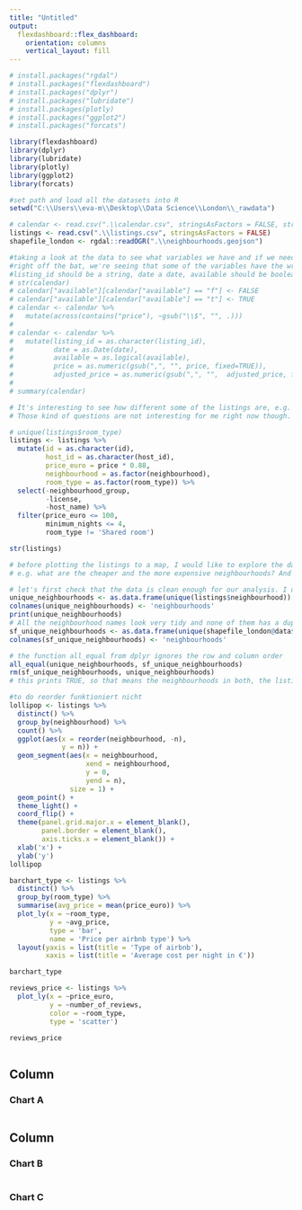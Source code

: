 ```yaml
---
title: "Untitled"
output: 
  flexdashboard::flex_dashboard:
    orientation: columns
    vertical_layout: fill
---
```


```r
# install.packages("rgdal")
# install.packages("flexdashboard")
# install.packages("dplyr")
# install.packages("lubridate")
# install.packages(plotly)
# install.packages("ggplot2")
# install.packages("forcats")

library(flexdashboard)
library(dplyr)
library(lubridate)
library(plotly)
library(ggplot2)
library(forcats)

#set path and load all the datasets into R
setwd("C:\\Users\\eva-m\\Desktop\\Data Science\\London\\_rawdata")

# calendar <- read.csv(".\\calendar.csv", stringsAsFactors = FALSE, strip.white = TRUE)
listings <- read.csv(".\\listings.csv", stringsAsFactors = FALSE)
shapefile_london <- rgdal::readOGR(".\\neighbourhoods.geojson") 

#taking a look at the data to see what variables we have and if we need to clean the data
#right off the bat, we're seeing that some of the variables have the wrong data type
#listing_id should be a string, date a date, available should be boolean, price & adjusted_price numeric,... 
# str(calendar)
# calendar["available"][calendar["available"] == "f"] <- FALSE
# calendar["available"][calendar["available"] == "t"] <- TRUE
# calendar <- calendar %>%
#   mutate(across(contains("price"), ~gsub("\\$", "", .)))
# 
# calendar <- calendar %>%
#   mutate(listing_id = as.character(listing_id),
#          date = as.Date(date),
#          available = as.logical(available),
#          price = as.numeric(gsub(",", "", price, fixed=TRUE)),
#          adjusted_price = as.numeric(gsub(",", "",  adjusted_price, fixed=TRUE)))
# 
# summary(calendar)

# It's interesting to see how different some of the listings are, e.g. that there actually seems to be a listing which can only be booked for a minimum of 1125 nights. Maybe those are apartments of people who are studying abroad for a few semester but don't want to give up their apartments in London or maybe it's just people which bought an apartment to rent out but don't want to commit to permanent renter.
# Those kind of questions are not interesting for me right now though. As mentioned, I want to visit London this year and we are staying for 4 nights only. We also have a budget we'd love to stick to. So I'll filter for all the listings that apply. 

# unique(listings$room_type)
listings <- listings %>%
  mutate(id = as.character(id),
         host_id = as.character(host_id),
         price_euro = price * 0.88,
         neighbourhood = as.factor(neighbourhood),
         room_type = as.factor(room_type)) %>%
  select(-neighbourhood_group, 
         -license,
         -host_name) %>%
  filter(price_euro <= 100,
         minimum_nights <= 4,
         room_type != 'Shared room')

str(listings)

# before plotting the listings to a map, I would like to explore the data a little bit further with some other charts
# e.g. what are the cheaper and the more expensive neighbourhoods? And are apartments more expensive than private rooms? Are there more listings in certain parts of London? Keep in mind that I filtered the really expensive airbnbs out because they aren't in our budget. 

# let's first check that the data is clean enough for our analysis. I don't think we'll find too many mistakes because e.g. the neighbourhoods is probably a dropdown menu in airbnb and gets corrected by them. I don't think we'll find neighbourhoods with spelling mistakes.
unique_neighbourhoods <- as.data.frame(unique(listings$neighbourhood))
colnames(unique_neighbourhoods) <- 'neighbourhoods'
print(unique_neighbourhoods)
# All the neighbourhood names look very tidy and none of them has a duplicate, so it should be fine! While we're at it, let's quickly check if the names in our shapefile for London have the same names
sf_unique_neighbourhoods <- as.data.frame(unique(shapefile_london@data$neighbourhood))
colnames(sf_unique_neighbourhoods) <- 'neighbourhoods'

# the function all_equal from dplyr ignores the row and column order
all_equal(unique_neighbourhoods, sf_unique_neighbourhoods)
rm(sf_unique_neighbourhoods, unique_neighbourhoods)
# this prints TRUE, so that means the neighbourhoods in both, the listings and the shapefile are exactly the same. 

#to do reorder funktioniert nicht
lollipop <- listings %>%
  distinct() %>%
  group_by(neighbourhood) %>%
  count() %>%
  ggplot(aes(x = reorder(neighbourhood, -n),
             y = n)) +
  geom_segment(aes(x = neighbourhood, 
                   xend = neighbourhood,
                   y = 0,
                   yend = n),
               size = 1) +
  geom_point() +
  theme_light() +
  coord_flip() +
  theme(panel.grid.major.x = element_blank(),
        panel.border = element_blank(),
        axis.ticks.x = element_blank()) +
  xlab('x') +
  ylab('y')
lollipop

barchart_type <- listings %>%
  distinct() %>%
  group_by(room_type) %>%
  summarise(avg_price = mean(price_euro)) %>%
  plot_ly(x = ~room_type,
          y = ~avg_price,
          type = 'bar',
          name = 'Price per airbnb type') %>%
  layout(yaxis = list(title = 'Type of airbnb'),
         xaxis = list(title = 'Average cost per night in €'))

barchart_type

reviews_price <- listings %>%
  plot_ly(x = ~price_euro,
          y = ~number_of_reviews,
          color = ~room_type,
          type = 'scatter') 

reviews_price
  


```

Column {data-width=650}
-----------------------------------------------------------------------

### Chart A

```r

```

Column {data-width=350}
-----------------------------------------------------------------------

### Chart B

```r

```

### Chart C

```r

```

